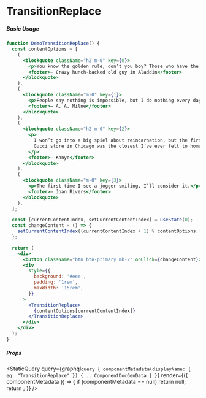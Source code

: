 
# TransitionReplace

##### Basic Usage

```jsx live=true
function DemoTransitionReplace() {
  const contentOptions = [
    (
      <blockquote className="h2 m-0" key={0}>
        <p>You know the golden rule, don’t you boy? Those who have the gold make the rules.</p>
        <footer>— Crazy hunch-backed old guy in Aladdin</footer>
      </blockquote>
    ),
    (
      <blockquote className="m-0" key={1}>
        <p>People say nothing is impossible, but I do nothing every day.</p>
        <footer>— A. A. Milne</footer>
      </blockquote>
    ),
    (
      <blockquote className="h2 m-0" key={2}>
        <p>
          I won’t go into a big spiel about reincarnation, but the first time I was in the
          Gucci store in Chicago was the closest I’ve ever felt to home.
        </p>
        <footer>— Kanye</footer>
      </blockquote>
    ),
    (
      <blockquote className="m-0" key={3}>
        <p>The first time I see a jogger smiling, I’ll consider it.</p>
        <footer>— Joan Rivers</footer>
      </blockquote>
    ),
  ];

  const [currentContentIndex, setCurrentContentIndex] = useState(0);
  const changeContent = () => {
    setCurrentContentIndex((currentContentIndex + 1) % contentOptions.length);
  };

  return (
    <div>
      <button className="btn btn-primary mb-2" onClick={changeContent}>Next Quote</button>
      <div
        style={{
          background: '#eee',
          padding: '1rem',
          maxWidth: '15rem',
        }}
      >
        <TransitionReplace>
          {contentOptions[currentContentIndex]}
        </TransitionReplace>
      </div>
    </div>
  );
}
```

##### Props

<StaticQuery
  query={graphql`query {
    componentMetadata(displayName: { eq: "TransitionReplace" }) { ...ComponentDocGenData }
  }`}
  render={({ componentMetadata }) => {
    if (componentMetadata == null) return null;
    return <PropsTable propMetaData={componentMetadata.props} />;
  }}
/>
